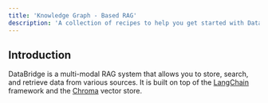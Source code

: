 ```yaml
---
title: 'Knowledge Graph - Based RAG'
description: 'A collection of recipes to help you get started with DataBridge'
---
```


## Introduction

DataBridge is a multi-modal RAG system that allows you to store, search, and retrieve data from various sources. It is built on top of the [LangChain](https://www.langchain.com/) framework and the [Chroma](https://www.chromadb.org/) vector store.